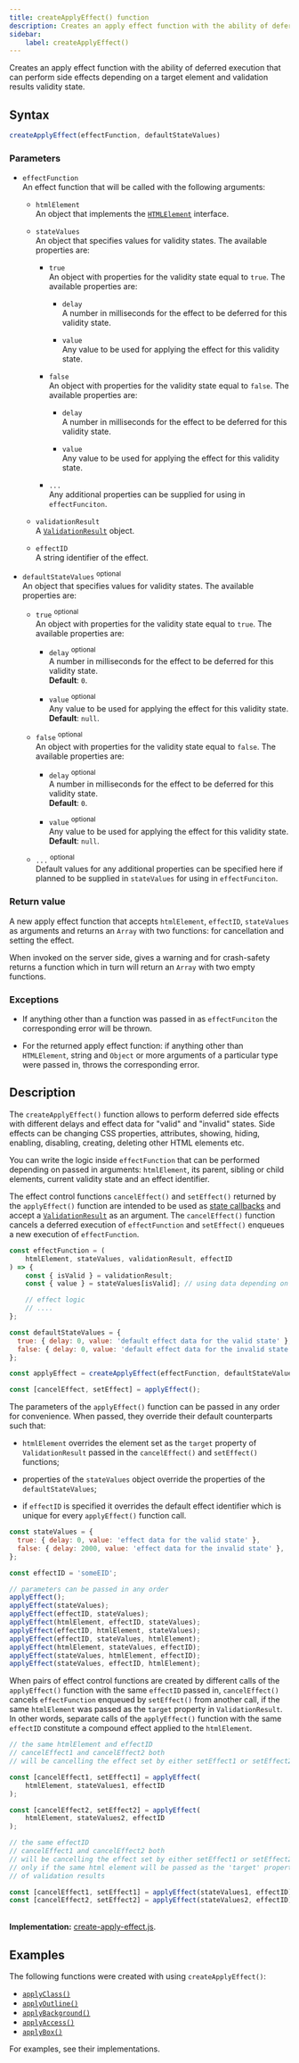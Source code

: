 ```yaml
---
title: createApplyEffect() function
description: Creates an apply effect function with the ability of deferred execution that can perform side effects depending on a target element and validation results validity state.
sidebar: 
    label: createApplyEffect()
---
```


Creates an apply effect function with the ability of deferred execution that can perform side effects depending on a target element and validation results validity state.

## Syntax

```js
createApplyEffect(effectFunction, defaultStateValues)
```

### Parameters

- `effectFunction`
<br/> An effect function that will be called with the following arguments:

    - `htmlElement`
    <br/> An object that implements the [`HTMLElement`](https://developer.mozilla.org/en-US/docs/Web/API/HTMLElement) interface. 
    
    - `stateValues`
    <br/> An object that specifies values for validity states. The available properties are:

        - `true`
        <br/> An object with properties for the validity state equal to `true`. The available properties are:

            - `delay`
            <br/> A number in milliseconds for the effect to be deferred for this validity state.
            
            - `value`
            <br/> Any value to be used for applying the effect for this validity state.

        - `false`
        <br/> An object with properties for the validity state equal to `false`. The available properties are:

            - `delay`
            <br/> A number in milliseconds for the effect to be deferred for this validity state.
            
            - `value`
            <br/> Any value to be used for applying the effect for this validity state.
        
        - `...`
        <br/> Any additional properties can be supplied for using in `effectFunciton`.
    
    - `validationResult` 
    <br/> A [`ValidationResult`](/api/validation-result/) object. 
    
    - `effectID` 
    <br/> A string identifier of the effect.

- `defaultStateValues` <sup>optional</sup>
<br/> An object that specifies values for validity states. The available properties are:

    - `true` <sup>optional</sup>
    <br/> An object with properties for the validity state equal to `true`. The available properties are:

        - `delay` <sup>optional</sup>
        <br/> A number in milliseconds for the effect to be deferred for this validity state.
        <br/> **Default**: `0`.
        
        - `value` <sup>optional</sup>
        <br/> Any value to be used for applying the effect for this validity state.
        <br/> **Default**: `null`.

    - `false` <sup>optional</sup>
    <br/> An object with properties for the validity state equal to `false`. The available properties are:

        - `delay` <sup>optional</sup>
        <br/> A number in milliseconds for the effect to be deferred for this validity state.
        <br/> **Default**: `0`.
        
        - `value` <sup>optional</sup>
        <br/> Any value to be used for applying the effect for this validity state.
        <br/> **Default**: `null`.

    - `...` <sup>optional</sup>
    <br/> Default values for any additional properties can be specified here if planned to be supplied in `stateValues` for using in `effectFunciton`.

### Return value

A new apply effect function that accepts `htmlElement`, `effectID`, `stateValues` as arguments and returns an `Array` with two functions: for cancellation and setting the effect.

When invoked on the server side, gives a warning and for crash-safety returns a function which in turn will return an `Array` with two empty functions.

### Exceptions

- If anything other than a function was passed in as `effectFunciton` the corresponding error will be thrown. 

- For the returned apply effect function: if anything other than `HTMLElement`, string and `Object` or more arguments of a particular type were passed in, throws the corresponding error.

## Description

The `createApplyEffect()` function allows to perform deferred side effects with different delays and effect data for "valid" and "invalid" states. Side effects can be changing CSS properties, attributes, showing, hiding, enabling, disabling, creating, deleting other HTML elements etc.

You can write the logic inside `effectFunction` that can be performed  depending on passed in arguments: `htmlElement`, its parent, sibling or child elements, current validity state and an effect identifier.

The effect control functions `cancelEffect()` and `setEffect()` returned by the `applyEffect()` function are intended to be used as [state callbacks](/concept/state-callbacks/) and accept a [`ValidationResult`](/api/validation-result/) as an argument. The `cancelEffect()` function cancels a deferred execution of `effectFunction` and `setEffect()` enqueues a new execution of `effectFunction`. 

```js 
const effectFunction = (
    htmlElement, stateValues, validationResult, effectID
) => {
    const { isValid } = validationResult;
    const { value } = stateValues[isValid]; // using data depending on validity

    // effect logic
    // ....
};

const defaultStateValues = {
  true: { delay: 0, value: 'default effect data for the valid state' },
  false: { delay: 0, value: 'default effect data for the invalid state' },
};

const applyEffect = createApplyEffect(effectFunction, defaultStateValues);

const [cancelEffect, setEffect] = applyEffect();
```

The parameters of the `applyEffect()` function can be passed in any order for convenience. When passed, they override their default counterparts such that:

- `htmlElement` overrides the element set as the `target` property of `ValidationResult` passed in the `cancelEffect()` and `setEffect()` functions;

- properties of the `stateValues` object override the properties of the `defaultStateValues`;

- if `effectID` is specified it overrides the default effect identifier which is unique for every `applyEffect()` function call.

```js 
const stateValues = {
  true: { delay: 0, value: 'effect data for the valid state' },
  false: { delay: 2000, value: 'effect data for the invalid state' },
};

const effectID = 'someEID';

// parameters can be passed in any order
applyEffect();
applyEffect(stateValues);
applyEffect(effectID, stateValues);
applyEffect(htmlElement, effectID, stateValues);
applyEffect(effectID, htmlElement, stateValues);
applyEffect(effectID, stateValues, htmlElement);
applyEffect(htmlElement, stateValues, effectID);
applyEffect(stateValues, htmlElement, effectID);
applyEffect(stateValues, effectID, htmlElement);
```

When pairs of effect control functions are created by different calls of the `applyEffect()` function with the same `effectID` passed in, `cancelEffect()` cancels `effectFunction` enqueued by `setEffect()` from another call, if the same `htmlElement` was passed as the `target` property in `ValidationResult`. In other words, separate calls of the `applyEffect()` function with the same `effectID` constitute a compound effect applied to the `htmlElement`.

```js
// the same htmlElement and effectID
// cancelEffect1 and cancelEffect2 both
// will be cancelling the effect set by either setEffect1 or setEffect2

const [cancelEffect1, setEffect1] = applyEffect(
    htmlElement, stateValues1, effectID
);

const [cancelEffect2, setEffect2] = applyEffect(
    htmlElement, stateValues2, effectID
);
```

```js 
// the same effectID
// cancelEffect1 and cancelEffect2 both
// will be cancelling the effect set by either setEffect1 or setEffect2
// only if the same html element will be passed as the 'target' property
// of validation results

const [cancelEffect1, setEffect1] = applyEffect(stateValues1, effectID);
const [cancelEffect2, setEffect2] = applyEffect(stateValues2, effectID);
```

<br/>**Implementation:** [create-apply-effect.js](https://github.com/itihon/isomorphic-validation/blob/master/src/ui/create-apply-effect.js).

## Examples

The following functions were created with using `createApplyEffect()`:

- [`applyClass()`](/api/ui/effect-functions/apply-class/)
- [`applyOutline()`](/api/ui/effect-functions/apply-outline/)
- [`applyBackground()`](/api/ui/effect-functions/apply-background/)
- [`applyAccess()`](/api/ui/effect-functions/apply-access/)
- [`applyBox()`](/api/ui/effect-functions/apply-box/)

For examples, see their implementations.